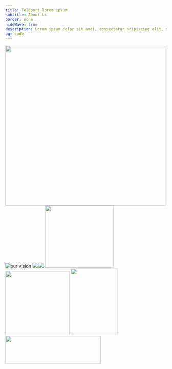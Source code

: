 ```yaml
---
title: Teleport lorem ipsum
subtitle: About Us
border: none
hideWave: true
description: Lorem ipsum dolor sit amet, consectetur adipiscing elit, sed do eiusmod tempor incididunt ut labore et dolore magna aliqua. Ut enim ad minim veniam, quis nostrud exercitation ullamco.
bg: code
---
```




<SectionSimple bg="code">
  <SectionHeader
    title={meta.title}
    subtitle={meta.subtitle}
    description={meta.description}
    src="./benefits/assets/benefits@2x.png" maxWidth="664px"
    bg="code"
    textColor="white"
    >
    <Image src="./assets/fingerprint.svg" width="500px" />
  </SectionHeader>
</SectionSimple>

<AnnouncementBar inLivingColor rows={NewHomepage} type="newHomepage" />

<SectionSimple>
  <SectionVisuals
    titleFontSize={["header-2", "header-1"]}
    flexStyle={["column-reverse", "row-reverse"]}
    imageLocation="center"
    subtitle="Our Vision"
    src="./assets/our-vision@2x.png"
    title="Lorem Ipsum"
    description="Lorem ipsum dolor sit amet, consectetur adipiscing elit, sed do eiusmod tempor incididunt ut labore et dolore magna aliqua. Ut enim ad minim veniam, quis nostrud exercitation ullamco laboris nisi ut aliquip ex ea commodo consequat."
  >
    <Image src={OurVision} maxWidth="664px" alt="our vision" />
  </SectionVisuals>
</SectionSimple>

<LeadershipGrid />

<SectionSimple>
  <SectionVisuals
    minimumContentWidth="400px"
    title="Title"
    subtitle="Our Investors"
    description="Lorem ipsum dolor sit amet, consectetur adipiscing elit, sed do eiusmod tempor incididunt ut labore et dolore magna aliqua. Ut enim ad minim veniam, quis nostrud exercitation ullamco laboris nisi ut aliquip ex ea commodo consequat."
  >
    <LogosGrid />
  </SectionVisuals>
</SectionSimple>

<SectionSimple bg="purpleStars" >
  <SectionVisuals
    title="Title"
    subtitle="Our Culture"
    description="Lorem ipsum dolor sit amet, consectetur adipiscing elit, sed do eiusmod tempor incididunt ut labore et dolore magna aliqua. Ut enim ad minim veniam, quis nostrud exercitation ullamco laboris nisi ut aliquip ex ea commodo consequat."
    textColor="white"
  >
    <Image src="./benefits/assets/benefits@2x.png" maxWidth="664px" />
  </SectionVisuals>
  <CultureGrid />
</SectionSimple>

<SectionSimple bg="grayWave">
  <SectionVisuals
    title="Title"
    subtitle="Our Culture 2"
    description="Lorem ipsum dolor sit amet, consectetur adipiscing elit, sed do eiusmod tempor incididunt ut labore et dolore magna aliqua. Ut enim ad minim veniam, quis nostrud exercitation ullamco laboris nisi ut aliquip ex ea commodo consequat."
  >
    <Image src="./benefits/assets/benefits@2x.png" maxWidth="664px" />
  </SectionVisuals>
  <CultureGrid />
</SectionSimple>

<SectionSimple>
  <SectionVisuals
    title="Title"
    subtitle="Our Awards"
    description="Lorem ipsum dolor sit amet, consectetur adipiscing elit, sed do eiusmod tempor incididunt ut labore et dolore magna aliqua. Ut enim ad minim veniam, quis nostrud exercitation ullamco laboris nisi ut aliquip ex ea commodo consequat."
  >
  <Flex flexDirection="column" alignItems="center">
    <Flex >
      <Image src="./assets/awards/gartner.png" width="214px" height="194px" marginRight={6} />
      <Image src="./assets/awards/perks.svg" width="200px"  marginRight={6} />
      <Image src="./assets/awards/great-place.png" width="146px" height="208px"  marginRight={6} />
    </Flex>
    <Image src="./assets/logos/y-combinator.png" width="298px" height="86px" />
  </Flex>
  </SectionVisuals>
</SectionSimple>